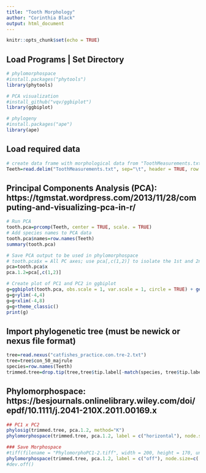 ```yaml
---
title: "Tooth Morphology"
author: "Corinthia Black"
output: html_document
---
```


```r
knitr::opts_chunk$set(echo = TRUE)
```

## Load Programs | Set Directory
```r
# phylomorphospace
#install.packages("phytools")
library(phytools)

# PCA visualization
#install_github("vqv/ggbiplot")
library(ggbiplot)

# phylogeny
#install.packages("ape")
library(ape)
```

## Load required data
```r
# create data frame with morphological data from "ToothMeasurements.txt"
Teeth=read.delim("ToothMeasurements.txt", sep="\t", header = TRUE, row.names = 1)
```

## Principal Components Analysis (PCA): https://tgmstat.wordpress.com/2013/11/28/computing-and-visualizing-pca-in-r/
```r
# Run PCA
tooth.pca=prcomp(Teeth, center = TRUE, scale. = TRUE)
# Add species names to PCA data
tooth.pca$names=row.names(Teeth)
summary(tooth.pca)

# Save PCA output to be used in phylomorphospace
# tooth.pca$x = All PC axes; use pca[,c(1,2)] to isolate the 1st and 2nd PC axes (can change numbers to be any other PC axes)
pca=tooth.pca$x
pca.1.2=pca[,c(1,2)]

# Create plot of PC1 and PC2 in ggbiplot
g=ggbiplot(tooth.pca, obs.scale = 1, var.scale = 1, circle = TRUE) + geom_text(aes(label=tooth.pca$names),hjust=0, vjust=0, size=1.5)
g=g+ylim(-4,4)
g=g+xlim(-4,8)
g=g+theme_classic()
print(g)
```

## Import phylogenetic tree (must be newick or nexus file format)
```r
tree=read.nexus("catfishes_practice.con.tre-2.txt")
tree=tree$con_50_majrule
species=row.names(Teeth)
trimmed.tree=drop.tip(tree,tree$tip.label[-match(species, tree$tip.label)])
```

## Phylomorphospace: https://besjournals.onlinelibrary.wiley.com/doi/epdf/10.1111/j.2041-210X.2011.00169.x
```r
## PC1 x PC2
phylosig(trimmed.tree, pca.1.2, method="K")
phylomorphospace(trimmed.tree, pca.1.2, label = c("horizontal"), node.size=c(.5,1))

### Save Morphospace
#tiff(filename = "PhylomorphoPC1-2.tiff", width = 200, height = 170, units = "mm", res = 300, pointsize = 8)
phylomorphospace(trimmed.tree, pca.1.2, label = c("off"), node.size=c(.5,1))
#dev.off()
```
